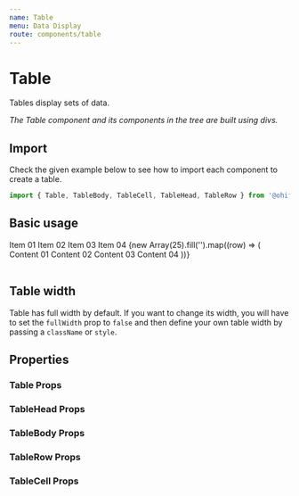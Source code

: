 ```yaml
---
name: Table
menu: Data Display
route: components/table
---
```



# Table

Tables display sets of data.

_The Table component and its components in the tree are built using divs._

## Import

Check the given example below to see how to import each component to create a
table.

```javascript
import { Table, TableBody, TableCell, TableHead, TableRow } from '@ohif/ui';
```

## Basic usage

<Playground>
  <div className="p-4">
    <Table>
      <TableHead>
        <TableRow>
          <TableCell>Item 01</TableCell>
          <TableCell>Item 02</TableCell>
          <TableCell>Item 03</TableCell>
          <TableCell>Item 04</TableCell>
        </TableRow>
      </TableHead>
      <TableBody>
        {new Array(25).fill('').map((row) => (
          <TableRow>
            <TableCell>Content 01</TableCell>
            <TableCell>Content 02</TableCell>
            <TableCell>Content 03</TableCell>
            <TableCell>Content 04</TableCell>
          </TableRow>
        ))}
      </TableBody>
    </Table>
  </div>
</Playground>

## Table width

Table has full width by default. If you want to change its width, you will have
to set the `fullWidth` prop to `false` and then define your own table width by
passing a `className` or `style`.

## Properties

### Table Props

<Props of={Table} />

### TableHead Props

<Props of={TableHead} />

### TableBody Props

<Props of={TableBody} />

### TableRow Props

<Props of={TableRow} />

### TableCell Props

<Props of={TableCell} />
